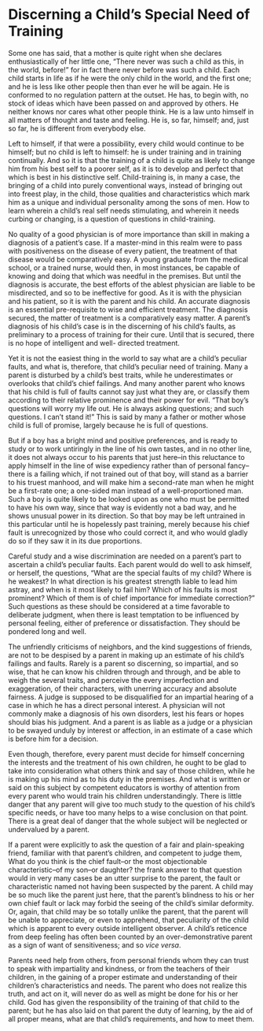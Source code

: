 # Discerning a Child's Special Need of Training

Some one has said, that a mother is quite right when she declares enthusiastically of her little one, "There never was such a child as this, in the world, before!" for in fact there never before was such a child. Each child starts in life as if he were the only child in the world, and the first one; and he is less like other people then than ever he will be again. He is conformed to no regulation pattern at the outset. He has, to begin with, no stock of ideas which have been passed on and approved by others. He neither knows nor cares what other people think. He is a law unto himself in all matters of thought and taste and feeling. He is, so far, himself; and, just so far, he is different from everybody else.

Left to himself, if that were a possibility, every child would continue to be himself; but no child is left to himself: he is under training and in training continually. And so it is that the training of a child is quite as likely to change him from his best self to a poorer self, as it is to develop and perfect that which is best in his distinctive self. Child-training is, in many a case, the bringing of a child into purely conventional ways, instead of bringing out into freest play, in the child, those qualities and characteristics which mark him as a unique and individual personality among the sons of men. How to learn wherein a child's real self needs stimulating, and wherein it needs curbing or changing, is a question of questions in child-training.

No quality of a good physician is of more importance than skill in making a diagnosis of a patient's case. If a master-mind in this realm were to pass with positiveness on the disease of every patient, the treatment of that disease would be comparatively easy. A young graduate from the medical school, or a trained nurse, would then, in most instances, be capable of knowing and doing that which was needful in the premises. But until the diagnosis is accurate, the best efforts of the ablest physician are liable to be misdirected, and so to be ineffective for good. As it is with the physician and his patient, so it is with the parent and his child. An accurate diagnosis is an essential pre-requisite to wise and efficient treatment. The diagnosis secured, the matter of treatment is a comparatively easy matter. A parent's diagnosis of his child's case is in the discerning of his child's faults, as preliminary to a process of training for their cure. Until that is secured, there is no hope of intelligent and well- directed treatment.

Yet it is not the easiest thing in the world to say what are a child's peculiar faults, and what is, therefore, that child's peculiar need of training. Many a parent is disturbed by a child's best traits, while he underestimates or overlooks that child's chief failings. And many another parent who knows that his child is full of faults cannot say just what they are, or classify them according to their relative prominence and their power for evil. "That boy's questions will worry my life out. He is always asking questions; and such questions. I can't stand it!" This is said by many a father or mother whose child is full of promise, largely because he is full of questions.

But if a boy has a bright mind and positive preferences, and is ready to study or to work untiringly in the line of his own tastes, and in no other line, it does not always occur to his parents that just here–in this reluctance to apply himself in the line of wise expediency rather than of personal fancy–there is a failing which, if not trained out of that boy, will stand as a barrier to his truest manhood, and will make him a second-rate man when he might be a first-rate one; a one-sided man instead of a well-proportioned man. Such a boy is quite likely to be looked upon as one who must be permitted to have his own way, since that way is evidently not a bad way, and he shows unusual power in its direction. So that boy may be left untrained in this particular until he is hopelessly past training, merely because his chief fault is unrecognized by those who could correct it, and who would gladly do so if they saw it in its due proportions.

Careful study and a wise discrimination are needed on a parent's part to ascertain a child's peculiar faults. Each parent would do well to ask himself, or herself, the questions, "What are the special faults of my child? Where is he weakest? In what direction is his greatest strength liable to lead him astray, and when is it most likely to fail him? Which of his faults is most prominent? Which of them is of chief importance for immediate correction?" Such questions as these should be considered at a time favorable to deliberate judgment, when there is least temptation to be influenced by personal feeling, either of preference or dissatisfaction. They should be pondered long and well.

The unfriendly criticisms of neighbors, and the kind suggestions of friends, are not to be despised by a parent in making up an estimate of his child's failings and faults. Rarely is a parent so discerning, so impartial, and so wise, that he can know his children through and through, and be able to weigh the several traits, and perceive the every imperfection and exaggeration, of their characters, with unerring accuracy and absolute fairness. A judge is supposed to be disqualified for an impartial hearing of a case in which he has a direct personal interest. A physician will not commonly make a diagnosis of his own disorders, lest his fears or hopes should bias his judgment. And a parent is as liable as a judge or a physician to be swayed unduly by interest or affection, in an estimate of a case which is before him for a decision.

Even though, therefore, every parent must decide for himself concerning the interests and the treatment of his own children, he ought to be glad to take into consideration what others think and say of those children, while he is making up his mind as to his duty in the premises. And what is written or said on this subject by competent educators is worthy of attention from every parent who would train his children understandingly. There is little danger that any parent will give too much study to the question of his child's specific needs, or have too many helps to a wise conclusion on that point. There is a great deal of danger that the whole subject will be neglected or undervalued by a parent.

If a parent were explicitly to ask the question of a fair and plain-speaking friend, familiar with that parent's children, and competent to judge them, What do you think is the chief fault–or the most objectionable characteristic–of my son–or daughter? the frank answer to that question would in very many cases be an utter surprise to the parent, the fault or characteristic named not having been suspected by the parent. A child may be so much like the parent just here, that the parent's blindness to his or her own chief fault or lack may forbid the seeing of the child's similar deformity. Or, again, that child may be so totally unlike the parent, that the parent will be unable to appreciate, or even to apprehend, that peculiarity of the child which is apparent to every outside intelligent observer. A child's reticence from deep feeling has often been counted by an over-demonstrative parent as a sign of want of sensitiveness; and so *vice versa*.

Parents need help from others, from personal friends whom they can trust to speak with impartiality and kindness, or from the teachers of their children, in the gaining of a proper estimate and understanding of their children's characteristics and needs. The parent who does not realize this truth, and act on it, will never do as well as might be done for his or her child. God has given the responsibility of the training of that child to the parent; but he has also laid on that parent the duty of learning, by the aid of all proper means, what are that child's requirements, and how to meet them.